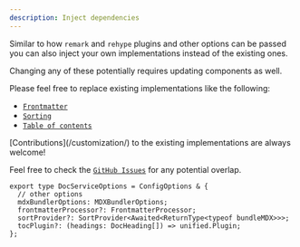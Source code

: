 ```yaml
---
description: Inject dependencies
---
```


Similar to how `remark` and `rehype` plugins and other options can be passed you can also inject your own implementations instead of the existing ones.

<Warning>
  Changing any of these potentially requires updating components as well.
</Warning>

Please feel free to replace existing implementations like the following:

- [`Frontmatter`](/customization/dependency-injection/frontmatter)
- [`Sorting`](/customization/dependency-injection/sorting)
- [`Table of contents`](/customization/dependency-injection/tableOfContents)

<Info>
  [Contributions](/customization/) to the existing implementations are always
  welcome!
</Info>

Feel free to check the [`GitHub Issues`](https://github.com/NicoZweifel/vike-docs-template/issues) for any potential overlap.

```tsx
export type DocServiceOptions = ConfigOptions & {
  // other options
  mdxBundlerOptions: MDXBundlerOptions;
  frontmatterProcessor?: FrontmatterProcessor;
  sortProvider?: SortProvider<Awaited<ReturnType<typeof bundleMDX>>>;
  tocPlugin?: (headings: DocHeading[]) => unified.Plugin;
};
```
